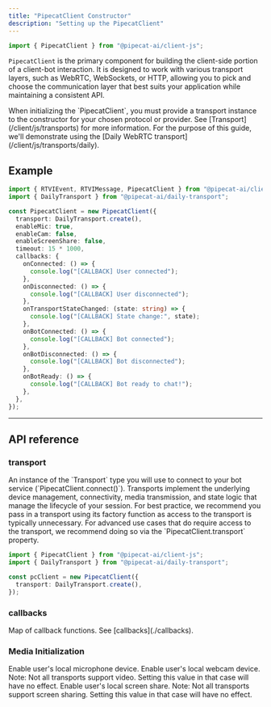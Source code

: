```yaml
---
title: "PipecatClient Constructor"
description: "Setting up the PipecatClient"
---
```


```javascript
import { PipecatClient } from "@pipecat-ai/client-js";
```

`PipecatClient` is the primary component for building the client-side portion of a client-bot interaction. It is designed to work with various transport layers, such as WebRTC, WebSockets, or HTTP, allowing you to pick and choose the communication layer that best suits your application while maintaining a consistent API.

<Note>
  When initializing the `PipecatClient`, you must provide a transport instance to the constructor for your chosen protocol or provider. See [Transport](/client/js/transports) for more information. For the purpose of this guide, we'll demonstrate using the [Daily WebRTC transport](/client/js/transports/daily).
</Note>

## Example

```typescript
import { RTVIEvent, RTVIMessage, PipecatClient } from "@pipecat-ai/client-js";
import { DailyTransport } from "@pipecat-ai/daily-transport";

const PipecatClient = new PipecatClient({
  transport: DailyTransport.create(),
  enableMic: true,
  enableCam: false,
  enableScreenShare: false,
  timeout: 15 * 1000,
  callbacks: {
    onConnected: () => {
      console.log("[CALLBACK] User connected");
    },
    onDisconnected: () => {
      console.log("[CALLBACK] User disconnected");
    },
    onTransportStateChanged: (state: string) => {
      console.log("[CALLBACK] State change:", state);
    },
    onBotConnected: () => {
      console.log("[CALLBACK] Bot connected");
    },
    onBotDisconnected: () => {
      console.log("[CALLBACK] Bot disconnected");
    },
    onBotReady: () => {
      console.log("[CALLBACK] Bot ready to chat!");
    },
  },
});
```

---

## API reference

### transport

<ParamField path="transport" type="Class<Transport>" default="undefined" required="true">
An instance of the `Transport` type you will use to connect to your bot service (`PipecatClient.connect()`). Transports implement the underlying device management, connectivity, media transmission, and state logic that manage the lifecycle of your session.

<Note>
For best practice, we recommend you pass in a transport using its factory function as access to the transport is typically unnecessary. For advanced use cases that do require access to the transport, we recommend doing so via the `PipecatClient.transport` property.
</Note>

```typescript
import { PipecatClient } from "@pipecat-ai/client-js";
import { DailyTransport } from "@pipecat-ai/daily-transport";

const pcClient = new PipecatClient({
  transport: DailyTransport.create(),
});
```

</ParamField>

### callbacks

<ParamField path="callbacks" type="RTVIEventCallbacks" required="false">
  Map of callback functions. See [callbacks](./callbacks).
</ParamField>

### Media Initialization

<ParamField path="enableMic" type="boolean" default="true" required="false">
  Enable user's local microphone device.
</ParamField>

<ParamField path="enableCam" type="boolean" default="false"  required="false">
  Enable user's local webcam device. Note: Not all transports support video. Setting this value in that case will have no effect.
</ParamField>

<ParamField path="enableScreenShare" type="boolean" default="false"  required="false">
  Enable user's local screen share. Note: Not all transports support screen sharing. Setting this value in that case will have no effect.
</ParamField>
